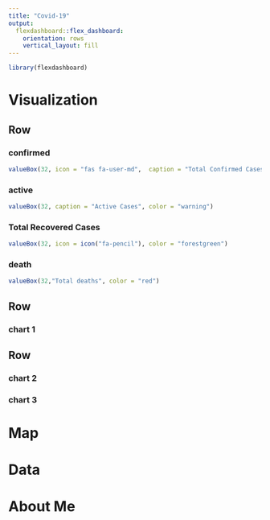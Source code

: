 ```yaml
---
title: "Covid-19"
output: 
  flexdashboard::flex_dashboard:
    orientation: rows
    vertical_layout: fill
---
```


```r
library(flexdashboard)
```



Visualization
=======================================================================
Row
-----------------------------------------------------------------------

### confirmed {.value-box}

```r
valueBox(32, icon = "fas fa-user-md",  caption = "Total Confirmed Cases", color = "purple")
```

### active {.value-box}

```r
valueBox(32, caption = "Active Cases", color = "warning")
```

### Total Recovered Cases

```r
valueBox(32, icon = icon("fa-pencil"), color = "forestgreen")
```


### death {.value-box}

```r
valueBox(32,"Total deaths", color = "red")
```


Row
-----------------------------------------------------------------------
### chart 1


Row 
-----------------------------------------------------------------------
### chart 2
### chart 3


Map
=======================================================================

Data
=======================================================================

About Me
=======================================================================